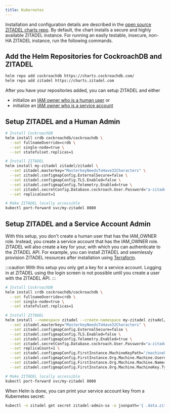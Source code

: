 ```yaml
---
title: Kubernetes
---
```



Installation and configuration details are described in the [open source ZITADEL charts repo](https://github.com/zitadel/zitadel-charts).
By default, the chart installs a secure and highly available ZITADEL instance.
For running an easily testable, insecure, non-HA ZITADEL instance, run the following commands.


## Add the Helm Repositories for CockroachDB and ZITADEL

```bash
helm repo add cockroachdb https://charts.cockroachdb.com/
helm repo add zitadel https://charts.zitadel.com
```

After you have your repositories added,
you can setup ZITADEL and either
- initialize an [IAM owner who is a human user](#setup-zitadel-and-a-human-admin) or
- initialize an [IAM owner who is a service account](#setup-zitadel-and-a-service-account-admin)

## Setup ZITADEL and a Human Admin

```bash
# Install CockroachDB
helm install crdb cockroachdb/cockroachdb \
  --set fullnameOverride=crdb \
  --set single-node=true \
  --set statefulset.replicas=1

# Install ZITADEL
helm install my-zitadel zitadel/zitadel \
  --set zitadel.masterkey="MasterkeyNeedsToHave32Characters" \
  --set zitadel.configmapConfig.ExternalSecure=false \
  --set zitadel.configmapConfig.TLS.Enabled=false \
  --set zitadel.configmapConfig.Telemetry.Enabled=true \
  --set zitadel.secretConfig.Database.cockroach.User.Password="a-zitadel-db-user-password" \
  --set replicaCount=1

# Make ZITADEL locally accessible
kubectl port-forward svc/my-zitadel 8080
```

<DefaultUser components={props.components} />

## Setup ZITADEL and a Service Account Admin

With this setup, you don't create a human user that has the IAM_OWNER role.
Instead, you create a service account that has the IAM_OWNER role.
ZITADEL will also create a key for your, with which you can authenticate to the ZITADEL API.
For example, you can install ZITADEL and seemlessly provision ZITADEL resources after installation using [Terraform](/docs/guides/manage/terraform/basics.md).

:::caution
With this setup you only get a key for a service account. Logging in at ZITADEL using the login screen is not possible until you create a user with the ZITADEL API. 
:::

```bash
# Install CockroachDB
helm install crdb cockroachdb/cockroachdb \
  --set fullnameOverride=crdb \
  --set single-node=true \
  --set statefulset.replicas=1

# Install ZITADEL
helm install --namespace zitadel --create-namespace my-zitadel zitadel/zitadel \
  --set zitadel.masterkey="MasterkeyNeedsToHave32Characters" \
  --set zitadel.configmapConfig.ExternalSecure=false \
  --set zitadel.configmapConfig.TLS.Enabled=false \
  --set zitadel.configmapConfig.Telemetry.Enabled=true \
  --set zitadel.secretConfig.Database.cockroach.User.Password="a-zitadel-db-user-password" \
  --set replicaCount=1 \
  --set zitadel.configmapConfig.FirstInstance.MachineKeyPath="/machinekey/zitadel-admin-sa.json" \
  --set zitadel.configmapConfig.FirstInstance.Org.Machine.Machine.Username="zitadel-admin-sa" \
  --set zitadel.configmapConfig.FirstInstance.Org.Machine.Machine.Name="Admin" \
  --set zitadel.configmapConfig.FirstInstance.Org.Machine.MachineKey.Type=1

# Make ZITADEL locally accessible
kubectl port-forward svc/my-zitadel 8080
```

When Helm is done, you can print your service account key from a Kubernetes secret:
```bash
kubectl -n zitadel get secret zitadel-admin-sa -o jsonpath='{ .data.zitadel-admin-sa\.json }' | base64 -D
```

<Next components={props.components} />
<Disclaimer components={props.components} />
